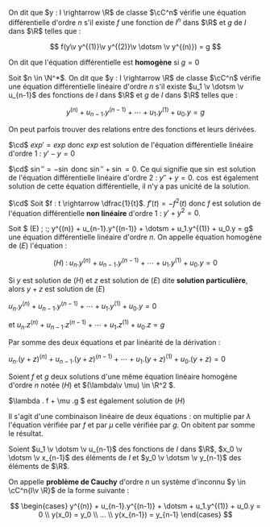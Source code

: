 

<Item type='definition' titre='équation différentielle'>

On dit que $y : I \rightarrow \R$ de classe $\cC^n$ vérifie une équation différentielle d'ordre $n$ s'il existe $f$ une fonction de $I^n$ dans $\R$ et $g$ de $I$ dans $\R$ telles que :

$$
f(y\v y^{(1)}\v y^{(2)}\v \dotsm \v y^{(n)}) = g
$$

On dit que l'équation différentielle est **homogène** si $g = 0$ 
</Item>

<Item type='definition' titre="équation différentielle linéaire d'ordre n">

Soit $n \in \N^*$. On dit que $y : I \rightarrow \R$ de classe $\cC^n$ vérifie une équation différentielle linéaire d'ordre $n$ s'il existe $u_1 \v \dotsm \v u_{n-1}$ des fonctions de $I$ dans $\R$ et $g$ de $I$ dans $\R$ telles que :

$$
y^{(n)} + u_{n-1}.y^{(n-1)} + \dotsm + u_1.y^{(1)} + u_0.y = g
$$
</Item>

<Remarque titre=''>

On peut parfois trouver des relations entre des fonctions et leurs dérivées. 
</Remarque>

<Hideable type='exemple' titre=''>

$\cd$ $exp' = exp$ donc $exp$ est solution de l'équation différentielle linéaire d'ordre $1$ : $y' - y = 0$ 

$\cd$ $\sin'' = -\sin$ donc $\sin'' + \sin = 0$. Ce qui signifie que $\sin$ est solution de l'équation différentielle linéaire d'ordre 2 : $y'' + y = 0$. $\cos$ est également solution de cette équation différentielle, il n'y a pas unicité de la solution.

$\cd$ Soit $f : t \rightarrow \dfrac{1}{t}$. $f'(t) = -f^2(t)$ donc $f$ est solution de l'équation différentielle **non linéaire** d'ordre $1$ : $y' + y^2 = 0$.
</Hideable>

<Item type='propdef' titre='equation homogène'>

Soit $ (E) \; :\; y^{(n)} + u_{n-1}.y^{(n-1)} + \dotsm + u_1.y^{(1)} + u_0.y = g$ une équation différentielle linéaire d'ordre $n$. On appelle équation homogène de $(E)$ l'équation :

$$
(H) \; :\; u_n.y^{(n)} + u_{n-1}.y^{(n-1)} + \dotsm + u_1.y^{(1)} + u_0.y = 0
$$

Si $y$ est solution de $(H)$ et $z$ est solution de $(E)$ dite **solution particulière**, alors $y + z$ est solution de $(E)$
</Item>

<Hideable type='démonstration' titre=''>

 $u_n.y^{(n)} + u_{n-1}.y^{(n-1)} + \dotsm + u_1.y^{(1)} + u_0.y = 0$

 et $u_n.z^{(n)} + u_{n-1}.z^{(n-1)} + \dotsm + u_1.z^{(1)} + u_0.z = g$

 Par somme des deux équations et par linéarité de la dérivation : 

$u_n.(y+z)^{(n)} + u_{n-1}.(y+z)^{(n-1)} + \dotsm + u_1.(y+z)^{(1)} + u_0.(y+z) = 0$

</Hideable>

<Item type='proposition' titre="linéarité des solutions d'une équation homogène">

Soient $f$ et $g$ deux solutions d'une même équation linéaire homogène d'ordre $n$ notée $(H)$ et $(\lambda\v \mu) \in \R^2 $.

$\lambda . f + \mu .g $ est également solution de $(H)$

</Item>

<Hideable type='démonstration' titre=''>

Il s'agit d'une combinaison linéaire de deux équations : on multiplie par $\lambda$ l'équation vérifiée par $f$ et par $\mu$ celle vérifiée par $g$. On obitent par somme le résultat.
</Hideable>

<Item type='definition' titre='problème de Cauchy'>

Soient $u_1 \v \dotsm \v u_{n-1}$ des fonctions de $I$ dans $\R$, $x_0 \v \dotsm \v x_{n-1}$ des éléments de $I$ et $y_0 \v \dotsm \v y_{n-1}$ des éléments de $\R$. 

On appelle **problème de Cauchy** d'ordre $n$ un système d'inconnu $y \in \cC^n{I\v \R}$ de la forme suivante :

$$
\begin{cases}
y^{(n)} + u_{n-1}.y^{(n-1)} + \dotsm + u_1.y^{(1)} + u_0.y = 0
\\
y(x_0) = y_0
\\
...
\\
y(x_{n-1}) = y_{n-1}
\end{cases}
$$

</Item>